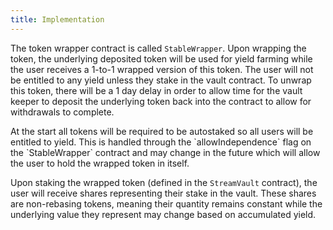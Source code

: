 ```yaml
---
title: Implementation
---
```


The token wrapper contract is called `StableWrapper`. Upon wrapping the token, the underlying deposited token will be used for yield farming while the user receives a 1-to-1 wrapped version of this token. The user will not be entitled to any yield unless they stake in the vault contract. To unwrap this token, there will be a 1 day delay in order to allow time for the vault keeper to deposit the underlying token back into the contract to allow for withdrawals to complete.

<Card>
  At the start all tokens will be required to be autostaked so all users will be
  entitled to yield. This is handled through the `allowIndependence` flag on the
  `StableWrapper` contract and may change in the future which will allow the
  user to hold the wrapped token in itself.
</Card>

Upon staking the wrapped token (defined in the `StreamVault` contract), the user will receive shares representing their stake in the vault. These shares are non-rebasing tokens, meaning their quantity remains constant while the underlying value they represent may change based on accumulated yield.
